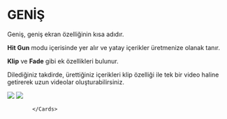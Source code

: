 
# GENİŞ


Geniş, geniş ekran özelliğinin kısa adıdır.

**Hit Gun** modu içerisinde yer alır ve yatay içerikler üretmenize olanak tanır.

**Klip** ve **Fade** gibi ek özellikleri bulunur.

Dilediğiniz takdirde, ürettiğiniz içerikleri klip özelliği ile tek bir video haline getirerek uzun videolar oluşturabilirsiniz.



  <Cards num={2}>
              <Card title="Klip" image href="/hitgun/genis/klip">
                        <Image src={clip} />
              </Card>
              <Card title="Fade" image href="/hitgun/genis/fade">
                        <Image src={fade} />
              </Card>

            </Cards>